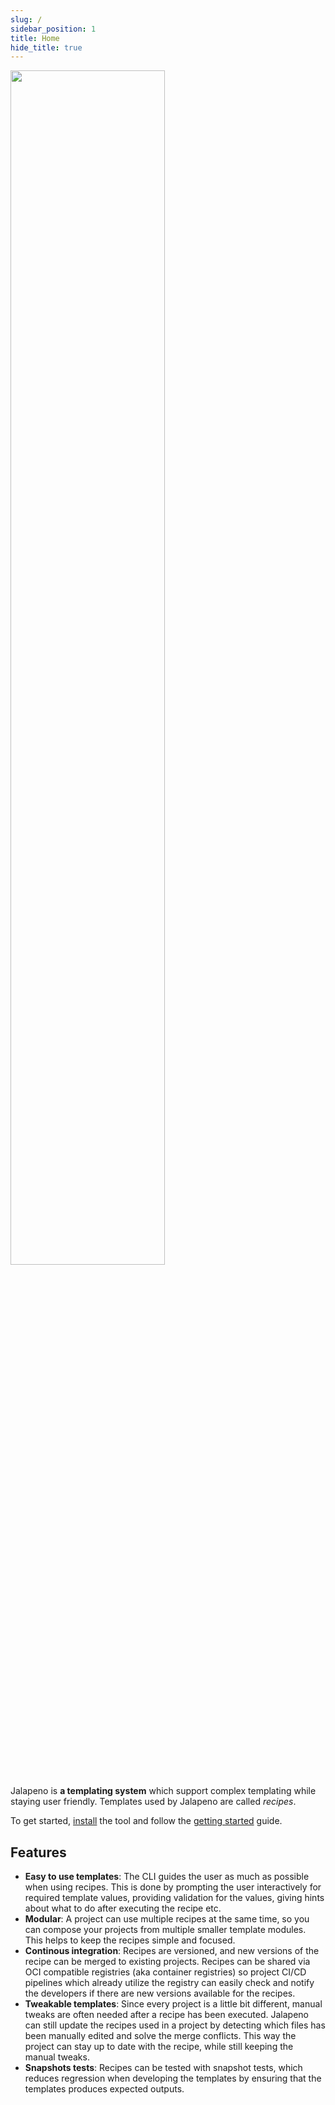 ```yaml
---
slug: /
sidebar_position: 1
title: Home
hide_title: true
---
```


<div style={{ textAlign: "center", marginBottom: "40px" }}>
  <img src="img/logo.png" width="70%" />
</div>

Jalapeno is **a templating system** which support complex templating while staying user friendly. Templates used by Jalapeno are called _recipes_.

To get started, [install](/installation) the tool and follow the [getting started](/usage#getting-started) guide.

## Features

- **Easy to use templates**: The CLI guides the user as much as possible when using recipes. This is done by prompting the user interactively for required template values, providing validation for the values, giving hints about what to do after executing the recipe etc.
- **Modular**: A project can use multiple recipes at the same time, so you can compose your projects from multiple smaller template modules. This helps to keep the recipes simple and focused.
- **Continous integration**: Recipes are versioned, and new versions of the recipe can be merged to existing projects. Recipes can be shared via OCI compatible registries (aka container registries) so project CI/CD pipelines which already utilize the registry can easily check and notify the developers if there are new versions available for the recipes.
- **Tweakable templates**: Since every project is a little bit different, manual tweaks are often needed after a recipe has been executed. Jalapeno can still update the recipes used in a project by detecting which files has been manually edited and solve the merge conflicts. This way the project can stay up to date with the recipe, while still keeping the manual tweaks.
- **Snapshots tests**: Recipes can be tested with snapshot tests, which reduces regression when developing the templates by ensuring that the templates produces expected outputs.
